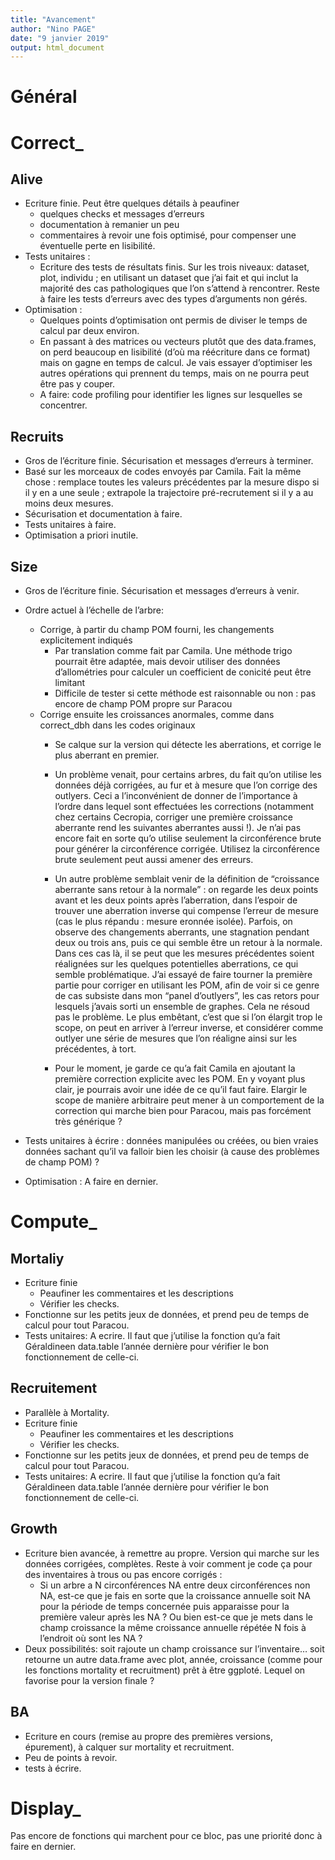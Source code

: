 ```yaml
---
title: "Avancement"
author: "Nino PAGE"
date: "9 janvier 2019"
output: html_document
---
```


# Général


# Correct_

## Alive

* Ecriture finie. Peut être quelques détails à peaufiner
    - quelques checks et messages d'erreurs
    - documentation à remanier un peu
    - commentaires à revoir une fois optimisé, pour compenser une éventuelle perte en lisibilité.
    
* Tests unitaires : 
    - Ecriture des tests de résultats finis. Sur les trois niveaux: dataset, plot, individu ; en utilisant un dataset que j'ai fait et qui inclut la majorité des cas pathologiques que l'on s'attend à rencontrer. Reste à faire les tests d'erreurs avec des types d'arguments non gérés.
    
* Optimisation :
    - Quelques points d'optimisation ont permis de diviser le temps de calcul par deux environ. 
    - En passant à des matrices ou vecteurs plutôt que des data.frames, on perd beaucoup en lisibilité (d'où ma réécriture dans ce format) mais on gagne en temps de calcul. Je vais essayer d'optimiser les autres opérations qui prennent du temps, mais on ne pourra peut être pas y couper.
    - A faire: code profiling pour identifier les lignes sur lesquelles se concentrer.
    


## Recruits

* Gros de l'écriture finie. Sécurisation et messages d'erreurs à terminer.
* Basé sur les morceaux de codes envoyés par Camila. Fait la même chose : remplace toutes les valeurs précédentes par la mesure dispo si il y en a une seule ; extrapole la trajectoire pré-recrutement si il y a au moins deux mesures.
* Sécurisation et documentation à faire.
* Tests unitaires à faire.
* Optimisation a priori inutile.

## Size

* Gros de l'écriture finie. Sécurisation et messages d'erreurs à venir.
* Ordre actuel à l'échelle de l'arbre: 
    - Corrige, à partir du champ POM fourni, les changements explicitement indiqués
        - Par translation comme fait par Camila. Une méthode trigo pourrait être adaptée, mais devoir utiliser des données d'allométries pour calculer un coefficient de conicité peut être limitant
        - Difficile de tester si cette méthode est raisonnable ou non : pas encore de champ POM propre sur Paracou
    - Corrige ensuite les croissances anormales, comme dans correct_dbh dans les codes originaux
        - Se calque sur la version qui détecte les aberrations, et corrige le plus aberrant en premier.
        - Un problème venait, pour certains arbres, du fait qu'on utilise les données déjà corrigées, au fur et à mesure que l'on corrige des outlyers. Ceci a l'inconvénient de donner de l'importance à l'ordre dans lequel sont effectuées les corrections (notamment chez certains Cecropia, corriger une première croissance aberrante rend les suivantes aberrantes aussi !). Je n'ai pas encore fait en sorte qu'o utilise seulement la circonférence brute pour générer la circonférence corrigée. Utilisez la circonférence brute seulement peut aussi amener des erreurs.
        
        - Un autre problème semblait venir de la définition de "croissance aberrante sans retour à la normale" : on regarde les deux points avant et les deux points après l'aberration, dans l'espoir de trouver une aberration inverse qui compense l'erreur de mesure (cas le plus répandu : mesure eronnée isolée). Parfois, on observe des changements aberrants, une stagnation pendant deux ou trois ans, puis ce qui semble être un retour à la normale. Dans ces cas là, il se peut que les mesures précédentes soient réalignées sur les quelques potentielles aberrations, ce qui semble problématique. J'ai essayé de faire tourner la première partie pour corriger en utilisant les POM, afin de voir si ce genre de cas subsiste dans mon "panel d'outlyers", les cas retors pour lesquels j'avais sorti un ensemble de graphes. Cela ne résoud pas le problème. Le plus embêtant, c'est que si l'on élargit trop le scope, on peut en arriver à l'erreur inverse, et considérer comme outlyer une série de mesures que l'on réaligne ainsi sur les précédentes, à tort.
        - Pour le moment, je garde ce qu'a fait Camila en ajoutant la première correction explicite avec les POM. En y voyant plus clair, je pourrais avoir une idée de ce qu'il faut faire. Elargir le scope de manière arbitraire peut mener à un comportement de la correction qui marche bien pour Paracou, mais pas forcément très générique ? 
    
* Tests unitaires à écrire : données manipulées ou créées, ou bien vraies données sachant qu'il va falloir bien les choisir (à cause des problèmes de champ POM) ?

* Optimisation : A faire en dernier.




# Compute_

## Mortaliy 

* Ecriture finie
    - Peaufiner les commentaires et les descriptions
    - Vérifier les checks.
    
* Fonctionne sur les petits jeux de données, et prend peu de temps de calcul pour tout Paracou.
* Tests unitaires:  A ecrire. Il faut que j'utilise la fonction qu'a fait Géraldineen data.table l'année dernière pour vérifier le bon fonctionnement de celle-ci.

## Recruitement

* Parallèle à Mortality.
* Ecriture finie
    - Peaufiner les commentaires et les descriptions
    - Vérifier les checks.
* Fonctionne sur les petits jeux de données, et prend peu de temps de calcul pour tout Paracou.
* Tests unitaires:  A ecrire. Il faut que j'utilise la fonction qu'a fait Géraldineen data.table l'année dernière pour vérifier le bon fonctionnement de celle-ci.

## Growth
* Ecriture bien avancée, à remettre au propre. Version qui marche sur les données corrigées, complètes. Reste à voir comment je code ça pour des inventaires à trous ou pas encore corrigés : 
    - Si un arbre a N circonférences NA entre deux circonférences non NA, est-ce que je fais en sorte que la croissance annuelle soit NA pour la période de temps concernée puis apparaisse pour la première valeur après les NA ? Ou bien est-ce que je mets dans le champ croissance la même croissance annuelle répétée N fois à l'endroit où sont les NA ?
    
* Deux possibilités: soit rajoute un champ croissance sur l'inventaire... soit retourne un autre data.frame avec plot, année, croissance (comme pour les fonctions mortality et recruitment) prêt à être ggploté. Lequel on favorise pour la version finale ?


## BA

* Ecriture en cours (remise au propre des premières versions, épurement), à calquer sur mortality et recruitment.
* Peu de points à revoir.
* tests à écrire.

# Display_

Pas encore de fonctions qui marchent pour ce bloc, pas une priorité donc à faire en dernier.
